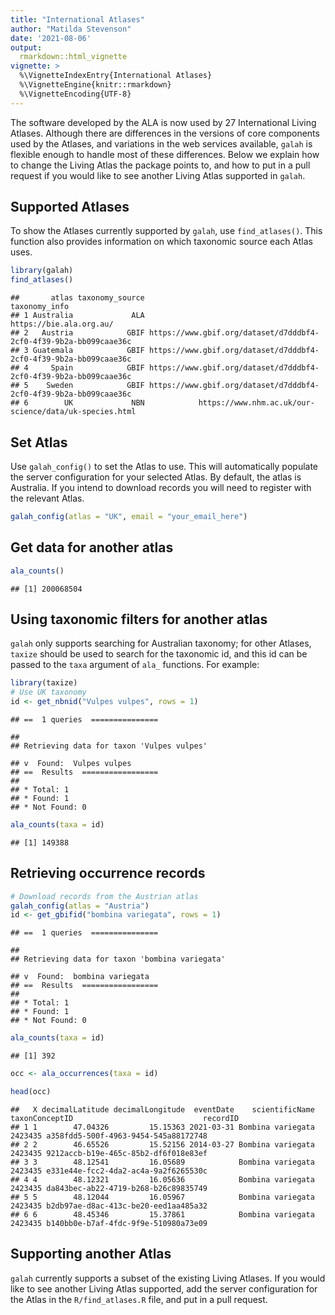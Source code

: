 ```yaml
---
title: "International Atlases"
author: "Matilda Stevenson"
date: '2021-08-06'
output:
  rmarkdown::html_vignette
vignette: >
  %\VignetteIndexEntry{International Atlases}
  %\VignetteEngine{knitr::rmarkdown}
  %\VignetteEncoding{UTF-8}
---
```


The software developed by the ALA is now used by 27 International Living Atlases. 
Although there are differences in the versions of core components used by the
Atlases, and variations in the web services available, `galah` is flexible enough to 
handle most of these differences. Below we explain how to change the Living
Atlas the package points to, and how to put in a pull request if you would like
to see another Living Atlas supported in `galah`.

## Supported Atlases
To show the Atlases currently supported by `galah`, use `find_atlases()`. This
function also provides information on which taxonomic source each Atlas uses.

```r
library(galah)
find_atlases()
```

```
##       atlas taxonomy_source                                                     taxonomy_info
## 1 Australia             ALA                                           https://bie.ala.org.au/
## 2   Austria            GBIF https://www.gbif.org/dataset/d7dddbf4-2cf0-4f39-9b2a-bb099caae36c
## 3 Guatemala            GBIF https://www.gbif.org/dataset/d7dddbf4-2cf0-4f39-9b2a-bb099caae36c
## 4     Spain            GBIF https://www.gbif.org/dataset/d7dddbf4-2cf0-4f39-9b2a-bb099caae36c
## 5    Sweden            GBIF https://www.gbif.org/dataset/d7dddbf4-2cf0-4f39-9b2a-bb099caae36c
## 6        UK             NBN            https://www.nhm.ac.uk/our-science/data/uk-species.html
```

## Set Atlas
Use `galah_config()` to set the Atlas to use. This will automatically populate the 
server configuration for your selected Atlas. By default, the atlas is Australia.
If you intend to download records you will need to register with the relevant
Atlas. 


```r
galah_config(atlas = "UK", email = "your_email_here")
```

## Get data for another atlas

```r
ala_counts()
```

```
## [1] 200068504
```

## Using taxonomic filters for another atlas
`galah` only supports searching for Australian taxonomy; for other Atlases,
`taxize` should be used to search for the taxonomic id, and this id can be passed
to the `taxa` argument of `ala_` functions. For example:

```r
library(taxize)
# Use UK taxonomy
id <- get_nbnid("Vulpes vulpes", rows = 1)
```

```
## ==  1 queries  ===============
```

```
## 
## Retrieving data for taxon 'Vulpes vulpes'
```

```
## v  Found:  Vulpes vulpes
## ==  Results  =================
## 
## * Total: 1 
## * Found: 1 
## * Not Found: 0
```

```r
ala_counts(taxa = id)
```

```
## [1] 149388
```

## Retrieving occurrence records

```r
# Download records from the Austrian atlas
galah_config(atlas = "Austria")
id <- get_gbifid("bombina variegata", rows = 1)
```

```
## ==  1 queries  ===============
```

```
## 
## Retrieving data for taxon 'bombina variegata'
```

```
## v  Found:  bombina variegata
## ==  Results  =================
## 
## * Total: 1 
## * Found: 1 
## * Not Found: 0
```

```r
ala_counts(taxa = id)
```

```
## [1] 392
```




```r
occ <- ala_occurrences(taxa = id)
```


```r
head(occ)
```

```
##   X decimalLatitude decimalLongitude  eventDate    scientificName taxonConceptID                             recordID
## 1 1        47.04326         15.15363 2021-03-31 Bombina variegata        2423435 a358fdd5-500f-4963-9454-545a88172748
## 2 2        46.65526         15.52156 2014-03-27 Bombina variegata        2423435 9212accb-b19e-465c-85b2-df6f018e83ef
## 3 3        48.12541         16.05689            Bombina variegata        2423435 e331e44e-fcc2-4da2-ac4a-9a2f6265530c
## 4 4        48.12321         16.05636            Bombina variegata        2423435 da843bec-ab22-4719-b268-b26c89835749
## 5 5        48.12044         16.05967            Bombina variegata        2423435 b2db97ae-d8ac-413c-be20-eed1aa485a32
## 6 6        48.45346         15.37861            Bombina variegata        2423435 b140bb0e-b7af-4fdc-9f9e-510980a73e09
```

## Supporting another Atlas
`galah` currently supports a subset of the existing Living Atlases. If you would
like to see another Living Atlas supported, add the server configuration for the 
Atlas in the `R/find_atlases.R` file, and put in a pull request.
